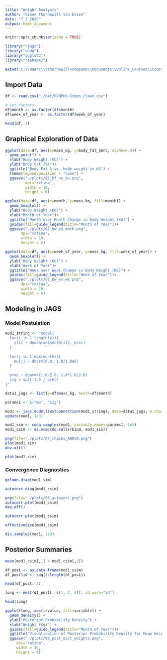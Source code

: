 ---
title: "Weight Analysis"
author: "Simon Thornewill von Essen"
date: "7 2 2020"
output: html_document
---

```{r setup, include=FALSE}
knitr::opts_chunk$set(echo = TRUE)

library("rjags")
library("coda")
library("ggplot2")
library("reshape2")

setwd("C:\\Users\\sthornewillvonessen\\Documents\\Online_Courses\\Coursera_U-of-SC_Bayesian-Stats\\02_techniques-models\\week_5_project")
```

## Import Data

```{r}
df <- read.csv("./dat/RENPHO-Simon_clean.csv")

# Set Factors
df$month <- as.factor(df$month)
df$week_of_year <- as.factor(df$week_of_year)

head(df, 3)

```

## Graphical Exploration of Data

```{r}
ggplot(data=df, aes(x=mass_kg, y=body_fat_perc, alpha=0.6)) + 
  geom_point() + 
  xlab("Body Weight (KG)") + 
  ylab("Body Fat (%)")+
  ggtitle("Body Fat % vs. body weight in KG") + 
  theme(legend.position = "none") + 
  ggsave("./plots/01_bf_vs_bw.png",
         dpi="retina",
         width = 10,
         height = 6)
```

```{r}
ggplot(data=df, aes(x=month, y=mass_kg, fill=month)) + 
  geom_boxplot() + 
  ylab("Body Weight (KG)") + 
  xlab("Month of Year")+
  ggtitle("Month over Month Change in Body Weight (KG)") + 
  guides(fill=guide_legend(title="Month of Year"))+ 
  ggsave("./plots/02_bw_vs_mnth.png",
       dpi="retina",
       width = 10,
       height = 6)
```

```{r}

ggplot(data=df, aes(x=week_of_year, y=mass_kg, fill=week_of_year)) + 
  geom_boxplot() + 
  ylab("Body Weight (KG)") + 
  xlab("Week of Year")+
  ggtitle("Week over Week Change in Body Weight (KG)") + 
  guides(fill=guide_legend(title="Week of Year"))+ 
  ggsave("./plots/03_bw_vs_wk.png",
       dpi="retina",
       width = 10,
       height = 6)

```

## Modeling in JAGS

### Model Postulation


```{r}
mod1_string <- "model{
  for(i in 1:length(y)){
    y[i] ~ dnorm(mu[month[i]], prec)
  }
  
  for(j in 1:max(month)){
    mu[j] ~ dnorm(0.0, 1.0/1.0e6)
  }
  
  prec ~ dgamma(1.0/2.0, 1.0*1.0/2.0)
  sig = sqrt(1.0 / prec)
}"

data1_jags <- list(y=df$mass_kg, month=df$month)

params1 <- c("mu", "sig")

mod1 <- jags.model(textConnection(mod1_string), data=data1_jags, n.chains=3)
update(mod1, 1e3)

mod1_sim <- coda.samples(mod1, variable.names=params1, 1e3)
mod1_csim <- as.mcmc(do.call(rbind, mod1_sim))

png(file="./plots/04_chains_ANOVA.png")
plot(mod1_sim)
dev.off()

plot(mod1_sim)
```


### Convergence Diagnostics

```{r}
gelman.diag(mod1_sim)
```

```{r}
autocorr.diag(mod1_csim)
```

```{r}
png(file="./plots/05_autocorr.png")
autocorr.plot(mod1_csim)
dev.off()

autocorr.plot(mod1_csim)
```

```{r}
effectiveSize(mod1_csim)
```

```{r}
dic.samples(mod1, 1e3)
```

## Posterior Summaries

```{r}
mean(mod1_csim[,1] > mod1_csim[,2])
```

```{r}
df_post <- as.data.frame(mod1_csim)
df_post$id <- seq(1:length(df_post))

head(df_post, 3)
```

```{r}
long <- melt(df_post[, c(1, 2, 4)], id.vars="id")

head(long)
```


```{r}
ggplot(long, aes(x=value, fill=variable)) +
  geom_density() + 
  ylab("Posterior Probability Density") + 
  xlab("Weight (Kg)") +
  guides(fill=guide_legend(title="Month of Year"))+ 
  ggtitle("Visualisation of Posterior Probability Density for Mean Weights betw. Months") + 
  ggsave("./plots/06_post_dist_weights.png",
     dpi="retina",
     width = 10,
     height = 6)
```
